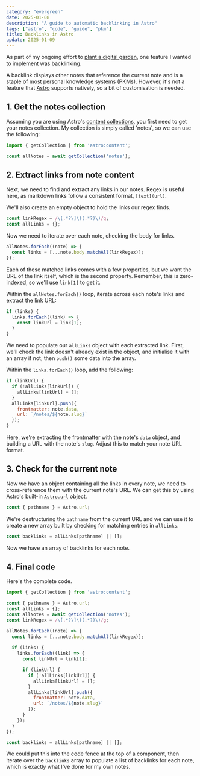```yaml
---
category: "evergreen"
date: 2025-01-08
description: "A guide to automatic backlinking in Astro"
tags: ["astro", "code", "guide", "pkm"]
title: Backlinks in Astro
update: 2025-01-09
---
```


As part of my ongoing effort to [plant a digital garden](/notes/digital-garden), one feature I wanted to implement was backlinking.

A backlink displays other notes that reference the current note and is a staple of most personal knowledge systems (PKMs). However, it's not a feature that [Astro](https://astro.build) supports natively, so a bit of customisation is needed.

## 1. Get the notes collection

Assuming you are using Astro's [content collections](https://docs.astro.build/en/guides/content-collections/), you first need to get your notes collection. My collection is simply called 'notes', so we can use the following:

```js
import { getCollection } from 'astro:content';

const allNotes = await getCollection('notes');
```

## 2. Extract links from note content

Next, we need to find and extract any links in our notes. Regex is useful here, as markdown links follow a consistent format, `[text](url)`.

We'll also create an empty object to hold the links our regex finds.

```js
const linkRegex = /\[.*?\]\((.*?)\)/g;
const allLinks = {};
```

Now we need to iterate over each note, checking the body for links.

```js
allNotes.forEach((note) => {
  const links = [...note.body.matchAll(linkRegex)];
});
```

Each of these matched links comes with a few properties, but we want the URL of the link itself, which is the second property. Remember, this is zero-indexed, so we'll use `link[1]` to get it.

Within the `allNotes.forEach()` loop, iterate across each note's links and extract the link URL:

```js
if (links) {
  links.forEach((link) => {
    const linkUrl = link[1];
  }
}
```

We need to populate our `allLinks` object with each extracted link. First, we'll check the link doesn't already exist in the object, and initialise it with an array if not, then `push()` some data into the array.

Within the `links.forEach()` loop, add the following:

```js
if (linkUrl) {
  if (!allLinks[linkUrl]) {
    allLinks[linkUrl] = [];
  }
  allLinks[linkUrl].push({
    frontmatter: note.data,
    url: `/notes/${note.slug}`
  });
}
```

Here, we're extracting the frontmatter with the note's `data` object, and building a URL with the note's `slug`. Adjust this to match your note URL format.

## 3. Check for the current note

Now we have an object containing all the links in every note, we need to cross-reference them with the current note's URL. We can get this by using Astro's built-in [`Astro.url`](https://docs.astro.build/en/reference/api-reference/#url) object.

```js
const { pathname } = Astro.url;
```

We're destructuring the `pathname` from the current URL and we can use it to create a new array built by checking for matching entries in `allLinks`.

```js
const backlinks = allLinks[pathname] || [];
```

Now we have an array of backlinks for each note.

## 4. Final code

Here's the complete code.

```js
import { getCollection } from 'astro:content';

const { pathname } = Astro.url;
const allLinks = {};
const allNotes = await getCollection('notes');
const linkRegex = /\[.*?\]\((.*?)\)/g;

allNotes.forEach((note) => {
  const links = [...note.body.matchAll(linkRegex)];
  
  if (links) {
    links.forEach((link) => {
      const linkUrl = link[1];

      if (linkUrl) {
        if (!allLinks[linkUrl]) {
          allLinks[linkUrl] = [];
        }
        allLinks[linkUrl].push({
          frontmatter: note.data,
          url: `/notes/${note.slug}`
        });
      }
    });
  }
});

const backlinks = allLinks[pathname] || [];
```

 We could put this into the code fence at the top of a component, then iterate over the `backlinks` array to populate a list of backlinks for each note, which is exactly what I've done for my own notes.
